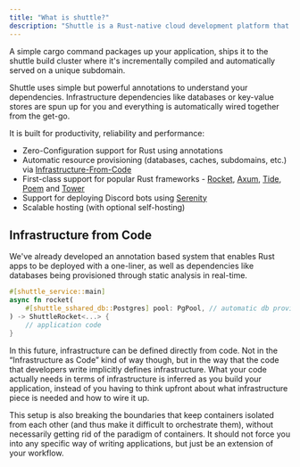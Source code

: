 ```yaml
---
title: "What is shuttle?"
description: "Shuttle is a Rust-native cloud development platform that let's you deploy your app while also taking care of all of your infrastructure."
---
```


A simple cargo command packages up your application, ships it to the shuttle
build cluster where it's incrementally compiled and automatically served on a
unique subdomain.

Shuttle uses simple but powerful annotations to understand your dependencies.
Infrastructure dependencies like databases or key-value stores are spun up for
you and everything is automatically wired together from the get-go.

It is built for productivity, reliability and performance:

- Zero-Configuration support for Rust using annotations
- Automatic resource provisioning (databases, caches, subdomains, etc.) via
  [Infrastructure-From-Code](https://github.com/shuttle-hq/examples/tree/main/rocket/hello-world)
- First-class support for popular Rust frameworks -
  [Rocket](https://github.com/shuttle-hq/examples/tree/main/axum/hello-world),
  [Axum](https://github.com/shuttle-hq/examples/tree/main/axum/hello-world),
  [Tide](https://github.com/shuttle-hq/examples/tree/main/tide/hello-world),
  [Poem](https://github.com/shuttle-hq/examples/tree/main/poem/hello-world)
  and
  [Tower](https://github.com/shuttle-hq/examples/tree/main/tower/hello-world)
- Support for deploying Discord bots using
  [Serenity](https://github.com/shuttle-hq/examples/tree/main/serenity/hello-world)
- Scalable hosting (with optional self-hosting)

## Infrastructure from Code

We've already developed an annotation based system that enables Rust apps to be
deployed with a one-liner, as well as dependencies like databases being
provisioned through static analysis in real-time.

```rust
#[shuttle_service::main]
async fn rocket(
    #[shuttle_sshared_db::Postgres] pool: PgPool, // automatic db provisioning + hands you back an authenticated connection pool
) -> ShuttleRocket<...> {
    // application code
}
```

In this future, infrastructure can be defined directly from code. Not in the “Infrastructure as Code” kind of way though, but in the way that the code that developers write implicitly defines infrastructure. What your code actually needs in terms of infrastructure is inferred as you build your application, instead of you having to think upfront about what infrastructure piece is needed and how to wire it up.

This setup is also breaking the boundaries that keep containers isolated from each other (and thus make it difficult to orchestrate them), without necessarily getting rid of the paradigm of containers. It should not force you into any specific way of writing applications, but just be an extension of your workflow.
